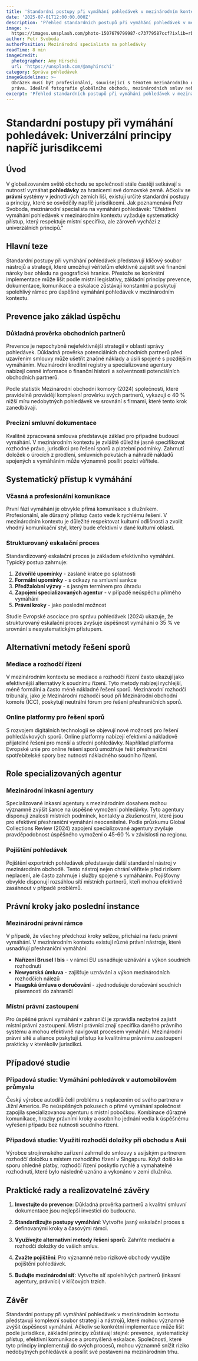 ```yaml
---
title: 'Standardní postupy při vymáhání pohledávek v mezinárodním kontextu'
date: '2025-07-01T12:00:00.000Z'
description: 'Přehled standardních postupů při vymáhání pohledávek v mezinárodním obchodním prostředí'
image: >-
  https://images.unsplash.com/photo-1507679799987-c73779587ccf?ixlib=rb-4.0.3&ixid=M3wxMjA3fDB8MHxwaG90by1wYWdlfHx8fGVufDB8fHx8fA%3D%3D&auto=format&fit=crop&w=1471&q=80
author: Petr Svoboda
authorPosition: Mezinárodní specialista na pohledávky
readTime: 8 min
imageCredit:
  photographer: Amy Hirschi
  url: 'https://unsplash.com/@amyhirschi'
category: Správa pohledávek
imageGuidelines: >-
  Obrázek musí být profesionální, související s tématem mezinárodního obchodu, financí nebo 
  práva. Ideálně fotografie globálního obchodu, mezinárodních smluv nebo finančních grafů.
excerpt: 'Přehled standardních postupů při vymáhání pohledávek v mezinárodním obchodním prostředí'
---
```

# Standardní postupy při vymáhání pohledávek: Univerzální principy napříč jurisdikcemi

## Úvod

V globalizovaném světě obchodu se společnosti stále častěji setkávají s nutností vymáhat **pohledávky** za hranicemi své domovské země. Ačkoliv se **právní** systémy v jednotlivých zemích liší, existují určité standardní postupy a principy, které se osvědčily napříč jurisdikcemi. Jak poznamenává Petr Svoboda, mezinárodní specialista na vymáhání pohledávek: "Efektivní vymáhání pohledávek v mezinárodním kontextu vyžaduje systematický přístup, který respektuje místní specifika, ale zároveň vychází z univerzálních principů."

## Hlavní teze

Standardní postupy při vymáhání pohledávek představují klíčový soubor nástrojů a strategií, které umožňují věřitelům efektivně zajistit své finanční nároky bez ohledu na geografické hranice. Přestože se konkrétní implementace může lišit podle místní legislativy, základní principy prevence, dokumentace, komunikace a eskalace zůstávají konstantní a poskytují spolehlivý rámec pro úspěšné vymáhání pohledávek v mezinárodním kontextu.

## Prevence jako základ úspěchu

### Důkladná prověrka obchodních partnerů

Prevence je nepochybně nejefektivnější strategií v oblasti správy pohledávek. Důkladná prověrka potenciálních obchodních partnerů před uzavřením smlouvy může ušetřit značné náklady a úsilí spojené s pozdějším vymáháním. Mezinárodní kreditní registry a specializované agentury nabízejí cenné informace o finanční historii a solventnosti potenciálních obchodních partnerů.

Podle statistik Mezinárodní obchodní komory (2024) společnosti, které pravidelně provádějí komplexní prověrku svých partnerů, vykazují o 40 % nižší míru nedobytných pohledávek ve srovnání s firmami, které tento krok zanedbávají.

### Precizní smluvní dokumentace

Kvalitně zpracovaná smlouva představuje základ pro případné budoucí vymáhání. V mezinárodním kontextu je zvláště důležité jasně specifikovat rozhodné právo, jurisdikci pro řešení sporů a platební podmínky. Zahrnutí doložek o úrocích z prodlení, smluvních pokutách a náhradě nákladů spojených s vymáháním může významně posílit pozici věřitele.

## Systematický přístup k vymáhání

### Včasná a profesionální komunikace

První fází vymáhání je obvykle přímá komunikace s dlužníkem. Profesionální, ale důrazný přístup často vede k rychlému řešení. V mezinárodním kontextu je důležité respektovat kulturní odlišnosti a zvolit vhodný komunikační styl, který bude efektivní v dané kulturní oblasti.

### Strukturovaný eskalační proces

Standardizovaný eskalační proces je základem efektivního vymáhání. Typický postup zahrnuje:

1. **Zdvořilé upomínky** - zaslané krátce po splatnosti
2. **Formální upomínky** - s odkazy na smluvní sankce
3. **Předžalobní výzvy** - s jasným termínem pro úhradu
4. **Zapojení specializovaných agentur** - v případě neúspěchu přímého vymáhání
5. **Právní kroky** - jako poslední možnost

Studie Evropské asociace pro správu pohledávek (2024) ukazuje, že strukturovaný eskalační proces zvyšuje úspěšnost vymáhání o 35 % ve srovnání s nesystematickým přístupem.

## Alternativní metody řešení sporů

### Mediace a rozhodčí řízení

V mezinárodním kontextu se mediace a rozhodčí řízení často ukazují jako efektivnější alternativy k soudnímu řízení. Tyto metody nabízejí rychlejší, méně formální a často méně nákladné řešení sporů. Mezinárodní rozhodčí tribunály, jako je Mezinárodní rozhodčí soud při Mezinárodní obchodní komoře (ICC), poskytují neutrální fórum pro řešení přeshraničních sporů.

### Online platformy pro řešení sporů

S rozvojem digitálních technologií se objevují nové možnosti pro řešení pohledávkových sporů. Online platformy nabízejí efektivní a nákladově přijatelné řešení pro menší a střední pohledávky. Například platforma Evropské unie pro online řešení sporů umožňuje řešit přeshraniční spotřebitelské spory bez nutnosti nákladného soudního řízení.

## Role specializovaných agentur

### Mezinárodní inkasní agentury

Specializované inkasní agentury s mezinárodním dosahem mohou významně zvýšit šance na úspěšné vymožení pohledávky. Tyto agentury disponují znalostí místních podmínek, kontakty a zkušenostmi, které jsou pro efektivní přeshraniční vymáhání neocenitelné. Podle průzkumu Global Collections Review (2024) zapojení specializované agentury zvyšuje pravděpodobnost úspěšného vymožení o 45-60 % v závislosti na regionu.

### Pojištění pohledávek

Pojištění exportních pohledávek představuje další standardní nástroj v mezinárodním obchodě. Tento nástroj nejen chrání věřitele před rizikem neplacení, ale často zahrnuje i služby spojené s vymáháním. Pojišťovny obvykle disponují rozsáhlou sítí místních partnerů, kteří mohou efektivně zasáhnout v případě problémů.

## Právní kroky jako poslední instance

### Mezinárodní právní rámce

V případě, že všechny předchozí kroky selžou, přichází na řadu právní vymáhání. V mezinárodním kontextu existují různé právní nástroje, které usnadňují přeshraniční vymáhání:

- **Nařízení Brusel I bis** - v rámci EU usnadňuje uznávání a výkon soudních rozhodnutí
- **Newyorská úmluva** - zajišťuje uznávání a výkon mezinárodních rozhodčích nálezů
- **Haagská úmluva o doručování** - zjednodušuje doručování soudních písemností do zahraničí

### Místní právní zastoupení

Pro úspěšné právní vymáhání v zahraničí je zpravidla nezbytné zajistit místní právní zastoupení. Místní právníci znají specifika daného právního systému a mohou efektivně navigovat procesem vymáhání. Mezinárodní právní sítě a aliance poskytují přístup ke kvalitnímu právnímu zastoupení prakticky v kterékoliv jurisdikci.

## Případové studie

### Případová studie: Vymáhání pohledávek v automobilovém průmyslu

Český výrobce autodílů čelil problému s neplacením od svého partnera v Jižní Americe. Po neúspěšných pokusech o přímé vymáhání společnost zapojila specializovanou agenturu s místní pobočkou. Kombinace důrazné komunikace, hrozby právními kroky a osobního jednání vedla k úspěšnému vyřešení případu bez nutnosti soudního řízení.

### Případová studie: Využití rozhodčí doložky při obchodu s Asií

Výrobce strojírenského zařízení zahrnul do smlouvy s asijským partnerem rozhodčí doložku s místem rozhodčího řízení v Singapuru. Když došlo ke sporu ohledně platby, rozhodčí řízení poskytlo rychlé a vymahatelné rozhodnutí, které bylo následně uznáno a vykonáno v zemi dlužníka.

## Praktické rady a realizovatelné závěry

1. **Investujte do prevence**: Důkladná prověrka partnerů a kvalitní smluvní dokumentace jsou nejlepší investicí do budoucna.
   
2. **Standardizujte postupy vymáhání**: Vytvořte jasný eskalační proces s definovanými kroky a časovými rámci.

3. **Využívejte alternativní metody řešení sporů**: Zahrňte mediační a rozhodčí doložky do vašich smluv.

4. **Zvažte pojištění**: Pro významné nebo rizikové obchody využijte pojištění pohledávek.

5. **Budujte mezinárodní síť**: Vytvořte síť spolehlivých partnerů (inkasní agentury, právníci) v klíčových trzích.

## Závěr

Standardní postupy při vymáhání pohledávek v mezinárodním kontextu představují komplexní soubor strategií a nástrojů, které mohou významně zvýšit úspěšnost vymáhání. Ačkoliv se konkrétní implementace může lišit podle jurisdikce, základní principy zůstávají stejné: prevence, systematický přístup, efektivní komunikace a promyšlená eskalace. Společnosti, které tyto principy implementují do svých procesů, mohou významně snížit riziko nedobytných pohledávek a posílit své postavení na mezinárodním trhu. 
